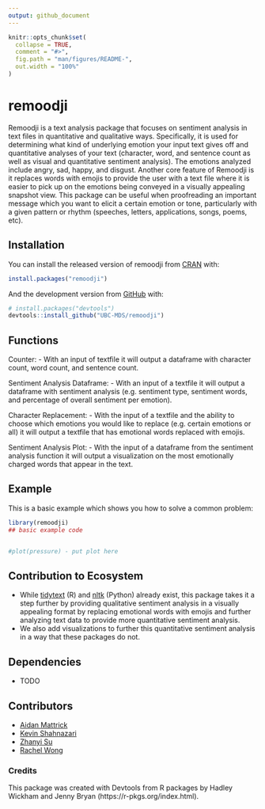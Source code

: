 ```yaml
---
output: github_document
---
```


<!-- README.md is generated from README.Rmd. Please edit that file -->

```r
knitr::opts_chunk$set(
  collapse = TRUE,
  comment = "#>",
  fig.path = "man/figures/README-",
  out.width = "100%"
)
```

# remoodji

<!-- badges: start -->
<!-- badges: end -->

Remoodji is a text analysis package that focuses on sentiment analysis in text files in quantitative and qualitative ways. Specifically, it is used for determining what kind of underlying emotion your input text gives off and quantitative analyses of your text (character, word, and sentence count as well as visual and quantitative sentiment analysis). The emotions analyzed include angry, sad, happy, and disgust. Another core feature of Remoodji is it replaces words with emojis to provide the user with a text file where it is easier to pick up on the emotions being conveyed in a visually appealing snapshot view. This package can be useful when proofreading an important message which you want to elicit a certain emotion or tone, particularly with a given pattern or rhythm (speeches, letters, applications, songs, poems, etc).

## Installation

You can install the released version of remoodji from [CRAN](https://CRAN.R-project.org) with:

``` r
install.packages("remoodji")
```

And the development version from [GitHub](https://github.com/) with:

``` r
# install.packages("devtools")
devtools::install_github("UBC-MDS/remoodji")
```
## Functions

Counter:
- With an input of textfile it will output a dataframe with character count, word count, and sentence count.

Sentiment Analysis Dataframe:
- With an input of a textfile it will output a dataframe with sentiment analysis (e.g. sentiment type, sentiment words, and percentage of overall sentiment per emotion).

Character Replacement:
- With the input of a textfile and the ability to choose which emotions you would like to replace (e.g. certain emotions or all) it will output a textfile that has emotional words replaced with emojis.

Sentiment Analysis Plot:
- With the input of a dataframe from the sentiment analysis function it will output a visualization on the most emotionally charged words that appear in the text.

## Example

This is a basic example which shows you how to solve a common problem:

```r
library(remoodji)
## basic example code
```


```r
```

```r
#plot(pressure) - put plot here
```

## Contribution to Ecosystem

- While [tidytext](https://github.com/juliasilge/tidytext) (R) and [nltk](https://github.com/nltk/nltk) (Python) already exist, this package takes it a step further by providing qualitative sentiment analysis in a visually appealing format by replacing emotional words with emojis and further analyzing text data to provide more quantitative sentiment analysis.
- We also add visualizations to further this quantitative sentiment analysis in a way that these packages do not.

## Dependencies

- TODO

## Contributors

* [Aidan Mattrick](https://github.com/aidanmattrick)
* [Kevin Shahnazari](https://github.com/kshahnazari1998)
* [Zhanyi Su](https://github.com/YikiSu)
* [Rachel Wong](https://github.com/rachelywong)

### Credits

This package was created with Devtools from R packages by Hadley Wickham and Jenny Bryan (https://r-pkgs.org/index.html). 
